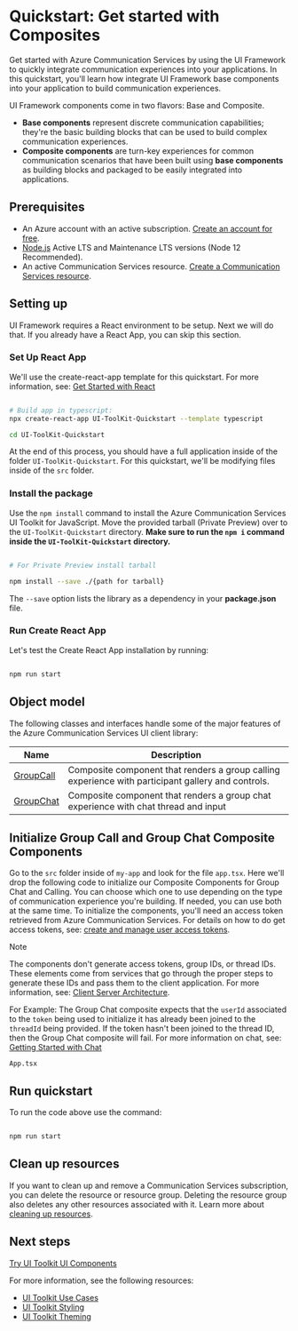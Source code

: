 
<Meta title="Quickstart: Composites" />

# Quickstart: Get started with Composites

Get started with Azure Communication Services by using the UI Framework to quickly integrate communication experiences into your applications. In this quickstart, you'll learn how integrate UI Framework base components into your application to build communication experiences.

UI Framework components come in two flavors: Base and Composite.

- **Base components** represent discrete communication capabilities; they're the basic building blocks that can be used to build complex communication experiences.
- **Composite components** are turn-key experiences for common communication scenarios that have been built using **base components** as building blocks and packaged to be easily integrated into applications.

## Prerequisites

- An Azure account with an active subscription. [Create an account for free](https://azure.microsoft.com/free/?WT.mc_id=A261C142F).
- [Node.js](https://nodejs.org/) Active LTS and Maintenance LTS versions (Node 12 Recommended).
- An active Communication Services resource. [Create a Communication Services resource](https://docs.microsoft.com/azure/communication-services/quickstarts/create-communication-resource?tabs=windows&pivots=platform-azp).

## Setting up

UI Framework requires a React environment to be setup. Next we will do that. If you already have a React App, you can skip this section.

### Set Up React App

We'll use the create-react-app template for this quickstart. For more information, see: [Get Started with React](https://reactjs.org/docs/create-a-new-react-app.html)

```bash

# Build app in typescript:
npx create-react-app UI-ToolKit-Quickstart --template typescript

cd UI-ToolKit-Quickstart

```

At the end of this process, you should have a full application inside of the folder `UI-ToolKit-Quickstart`.
For this quickstart, we'll be modifying files inside of the `src` folder.

### Install the package

Use the `npm install` command to install the Azure Communication Services UI Toolkit for JavaScript.
Move the provided tarball (Private Preview) over to the `UI-ToolKit-Quickstart` directory. **Make sure to run the `npm i` command inside the `UI-ToolKit-Quickstart` directory.**

```bash

# For Private Preview install tarball

npm install --save ./{path for tarball}

```

The `--save` option lists the library as a dependency in your **package.json** file.

### Run Create React App

Let's test the Create React App installation by running:

```bash

npm run start

```

## Object model

The following classes and interfaces handle some of the major features of the Azure Communication Services UI client library:

| Name                                                                  | Description                                                                                        |
| --------------------------------------------------------------------- | -------------------------------------------------------------------------------------------------- |
| [GroupCall](/?path=/story/composites-groupcall--group-call-composite) | Composite component that renders a group calling experience with participant gallery and controls. |
| [GroupChat](/?path=/story/composites-groupchat--group-chat-composite) | Composite component that renders a group chat experience with chat thread and input                |

## Initialize Group Call and Group Chat Composite Components

Go to the `src` folder inside of `my-app` and look for the file `app.tsx`.
Here we'll drop the following code to initialize our Composite Components for Group Chat and Calling.
You can choose which one to use depending on the type of communication experience you're building.
If needed, you can use both at the same time.
To initialize the components, you'll need an access token retrieved from Azure Communication Services.
For details on how to do get access tokens, see: [create and manage user access tokens](https://docs.microsoft.com/azure/communication-services/quickstarts/access-tokens?pivots=programming-language-javascript).

> [!NOTE]
> The components don't generate access tokens, group IDs, or thread IDs.
> These elements come from services that go through the proper steps to generate these IDs and pass them to the client application.
> For more information, see: [Client Server Architecture](https://docs.microsoft.com/azure/communication-services/concepts/client-and-server-architecture).
>
> For Example: The Group Chat composite expects that the `userId` associated to the `token` being used to initialize it has already been joined to the `threadId` being provided.
> If the token hasn't been joined to the thread ID, then the Group Chat composite will fail.
> For more information on chat, see: [Getting Started with Chat](https://docs.microsoft.com/azure/communication-services/quickstarts/chat/get-started?pivots=programming-language-csharp)

`App.tsx`

<Source code={CompositeQuickstartText} />

<Canvas withSource="none">
  <App />
</Canvas>

## Run quickstart

To run the code above use the command:

```bash

npm run start

```

## Clean up resources

If you want to clean up and remove a Communication Services subscription, you can delete the resource or resource group.
Deleting the resource group also deletes any other resources associated with it.
Learn more about [cleaning up resources](https://docs.microsoft.com/azure/communication-services/quickstarts/create-communication-resource?tabs=windows&pivots=platform-azp#clean-up-resources).

## Next steps

[Try UI Toolkit UI Components](/?path=/story/quickstart-ui-components--page)

For more information, see the following resources:

- [UI Toolkit Use Cases](/?path=/story/use-cases--page)
- [UI Toolkit Styling](/?path=/story/styling--page)
- [UI Toolkit Theming](/?path=/story/theming--page)
